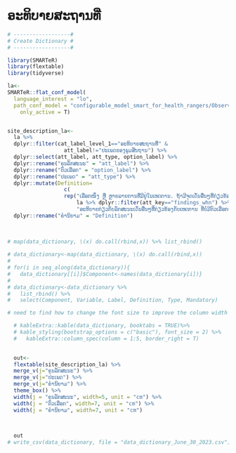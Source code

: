 # ອະທິບາຍສະຖານທີ່ {.unnumbered}

```r

# ------------------#
# Create Dictionary #
# ------------------#

library(SMARTeR)
library(flextable)
library(tidyverse)

la<-
SMARTeR::flat_conf_model(
  language_interest = "lo",
  path_conf_model = "configurable_model_smart_for_health_rangers/Observations_Specimens_Final_conf_model_smart_for_health_rangers.xml",
    only_active = T)


site_description_la<-  
  la %>% 
  dplyr::filter(cat_label_level_1=="ອະທິບາຍສະຖານທີ່" &
                  att_label!="ປະເພດຂອງພູມສັນຖານ") %>% 
  dplyr::select(att_label, att_type, option_label) %>% 
  dplyr::rename("ຄຸນລັກສະນະ" = "att_label") %>% 
  dplyr::rename("ຕົວເລືອກ" = "option_label") %>% 
  dplyr::rename("ປະເພດ" = "att_type") %>% 
  dplyr::mutate(Definition=
                  c(
                  rep("ເລືອກໜຶ່ງ ຫຼື ຫຼາຍລາຍການທີ່ມີຢູ່ໃນເຫດການ. ຖ້າມີຈຸດເດັ່ນອື່ນໆທີ່ກ່ຽວຂ້ອງກັບເຫດການທີ່ບໍ່ມີໃນຕົວເລືອກ ທີ່ອາດພົບ ມີພະຍາດ ຫຼື ສົ່ງຜົນເຮັດໃຫ້ເສຍຊີວິດ, ທ່ານສາມາດເລືອກ 'ການຄົ້ນພົບອື່ນໆ' ແລະ ບ່ອນຕື່ມຂໍ້ມູນຈະປະກົດຂຶ້ນເພື່ອໃຫ້ຂຽນຄໍາອະທິບາຍ", 
                      la %>% dplyr::filter(att_key=="findings_whn") %>% nrow()),
                      "ອະທິບາຍກ່ຽວກັບລັກສະນະເດັ່ນອື່ນໆທີ່ກ່ຽວຂ້ອງກັບເຫດການ ທີ່ບໍ່ມີຕົວເລືອກຢູ່ໃນລາຍການ 'ສິ່ງທີ່ພົບເຫັນ' ທີ່ອາດມີ ພະຍາດ ຫຼື ຜົນກະທົບຕໍ່ການຕາຍ")) %>% 
  dplyr::rename("ຄໍານິຍາມ" = "Definition")  

    
        
# map(data_dictionary, \(x) do.call(rbind,x)) %>% list_rbind()
    
# data_dictionary<-map(data_dictionary, \(x) do.call(rbind,x)) 
# 
# for(i in seq_along(data_dictionary)){
#   data_dictionary[[i]]$Component<-names(data_dictionary[i])}
# 
# data_dictionary<-data_dictionary %>% 
#   list_rbind() %>% 
#   select(Component, Variable, Label, Definition, Type, Mandatory)

# need to find how to change the font size to improve the column width

  # kableExtra::kable(data_dictionary, booktabs = TRUE)%>%
  # kable_styling(bootstrap_options = c("basic"), font_size = 2) %>% 
  #   kableExtra::column_spec(column = 1:5, border_right = T) 

  
  out<-  
  flextable(site_description_la) %>% 
  merge_v(j="ຄຸນລັກສະນະ") %>% 
  merge_v(j="ປະເພດ") %>% 
  merge_v(j="ຄໍານິຍາມ") %>% 
  theme_box() %>% 
  width(j = "ຄຸນລັກສະນະ", width=5, unit = "cm") %>% 
  width(j = "ຕົວເລືອກ", width=7, unit = "cm") %>% 
  width(j = "ຄໍານິຍາມ", width=7, unit = "cm")
  
  

  out
# write_csv(data_dictionary, file = "data_dictionary_June_30_2023.csv")

```

